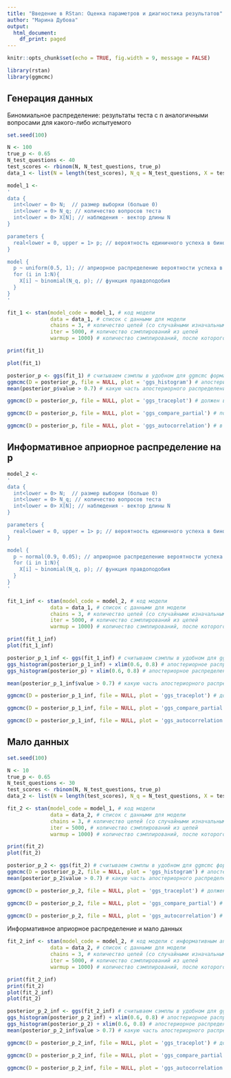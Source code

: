 ```yaml
---
title: "Введение в RStan: Оценка параметров и диагностика результатов"
author: "Марина Дубова"
output:
  html_document:
    df_print: paged
---
```


```r
knitr::opts_chunk$set(echo = TRUE, fig.width = 9, message = FALSE)
```

```r
library(rstan)
library(ggmcmc)
```

## Генерация данных

Биномиальное распределение: результаты теста с n аналогичными вопросами для какого-либо испытуемого

```r
set.seed(100)

N <- 100
true_p <- 0.65
N_test_questions <- 40
test_scores <- rbinom(N, N_test_questions, true_p)
data_1 <- list(N = length(test_scores), N_q = N_test_questions, X = test_scores) # формат данных для stan - список с переменными
```


```r
model_1 <-
'
data {
  int<lower = 0> N;  // размер выборки (больше 0)
  int<lower = 0> N_q; // количество вопросов теста
  int<lower = 0> X[N]; // наблюдения - вектор длины N
}

parameters {
  real<lower = 0, upper = 1> p; // вероятность единичного успеха в биномиальном распределении
}

model {
  p ~ uniform(0.5, 1); // априорное распределение вероятности успеха в тесте
  for (i in 1:N){
    X[i] ~ binomial(N_q, p); // функция правдоподобия
  }
}
'
```


```r
fit_1 <- stan(model_code = model_1, # код модели
              data = data_1, # список с данными для модели
              chains = 3, # количество цепей (со случайными изначальными точками), из которых генерируются апостериорные распределения
              iter = 5000, # количество сэмплирований из цепей
              warmup = 1000) # количество сэмплирований, после которого мы начинаем записывать результат
```

```r
print(fit_1)
```

```r
plot(fit_1)
```


```r
posterior_p <- ggs(fit_1) # считываем сэмплы в удобном для ggmcmc формате
ggmcmc(D = posterior_p, file = NULL, plot = 'ggs_histogram') # апостериорное распределение параметра
mean(posterior_p$value > 0.7) # какую часть апостериорного распределения составляют вероятности больше 0.7
```

```r
ggmcmc(D = posterior_p, file = NULL, plot = 'ggs_traceplot') # должен выглядить как белый шум, все цепи варьируют вокруг одинаковых значений. Если нет - можно попробовать увеличить warmup
```


```r
ggmcmc(D = posterior_p, file = NULL, plot = 'ggs_compare_partial') # полное и частичное апостериорное распределение в идеале должны полностью перекрывать друг друга 
```

```r
ggmcmc(D = posterior_p, file = NULL, plot = 'ggs_autocorrelation') # в идеале: все значения после 1 на нуле или очень близки к нулю
```

## Информативное априорное распределение на p

```r
model_2 <-
'
data {
  int<lower = 0> N;  // размер выборки (больше 0)
  int<lower = 0> N_q; // количество вопросов теста
  int<lower = 0> X[N]; // наблюдения - вектор длины N
}

parameters {
  real<lower = 0, upper = 1> p; // вероятность единичного успеха в биномиальном распределении
}

model {
  p ~ normal(0.9, 0.05); // априорное распределение вероятности успеха в тесте
  for (i in 1:N){
    X[i] ~ binomial(N_q, p); // функция правдоподобия
  }
}
'
```

```r
fit_1_inf <- stan(model_code = model_2, # код модели
              data = data_1, # список с данными для модели
              chains = 3, # количество цепей (со случайными изначальными точками), из которых генерируются апостериорные распределения
              iter = 5000, # количество сэмплирований из цепей
              warmup = 1000) # количество сэмплирований, после которого мы начинаем записывать результат
```

```r
print(fit_1_inf)
plot(fit_1_inf)
```

```r
posterior_p_1_inf <- ggs(fit_1_inf) # считываем сэмплы в удобном для ggmcmc формате
ggs_histogram(posterior_p_1_inf) + xlim(0.6, 0.8) # апостериорное распределение параметра с информативным априорным распределением
ggs_histogram(posterior_p) + xlim(0.6, 0.8) # апостериорное распределение параметра

mean(posterior_p_1_inf$value > 0.7) # какую часть апостериорного распределения составляют вероятности больше 0.7
```

```r
ggmcmc(D = posterior_p_1_inf, file = NULL, plot = 'ggs_traceplot') # должен выглядить как белый шум, все цепи варьируют вокруг одинаковых значений. Если нет - можно попробовать увеличить warmup
```

```r
ggmcmc(D = posterior_p_1_inf, file = NULL, plot = 'ggs_compare_partial') # полное и частичное апостериорное распределение в идеале должны полностью перекрывать друг друга 
```

```r
ggmcmc(D = posterior_p_1_inf, file = NULL, plot = 'ggs_autocorrelation') # полное и частичное апостериорное распределение в идеале должны полностью перекрывать друг друга 
```

## Мало данных

```r
set.seed(100)

N <- 10
true_p <- 0.65
N_test_questions <- 30
test_scores <- rbinom(N, N_test_questions, true_p)
data_2 <- list(N = length(test_scores), N_q = N_test_questions, X = test_scores) # формат данных для stan - список с переменными
```


```r
fit_2 <- stan(model_code = model_1, # код модели
              data = data_2, # список с данными для модели
              chains = 3, # количество цепей (со случайными изначальными точками), из которых генерируются апостериорные распределения
              iter = 5000, # количество сэмплирований из цепей
              warmup = 1000) # количество сэмплирований, после которого мы начинаем записывать результат
```

```r
print(fit_2)
plot(fit_2)
```

```r
posterior_p_2 <- ggs(fit_2) # считываем сэмплы в удобном для ggmcmc формате
ggmcmc(D = posterior_p_2, file = NULL, plot = 'ggs_histogram') # апостериорное распределение параметра
mean(posterior_p_2$value > 0.7) # какую часть апостериорного распределения составляют вероятности больше 0.7
```

```r
ggmcmc(D = posterior_p_2, file = NULL, plot = 'ggs_traceplot') # должен выглядить как белый шум, все цепи варьируют вокруг одинаковых значений. Если нет - можно попробовать увеличить warmup
```

```r
ggmcmc(D = posterior_p_2, file = NULL, plot = 'ggs_compare_partial') # полное и частичное апостериорное распределение в идеале должны полностью перекрывать друг друга 
```

```r
ggmcmc(D = posterior_p_2, file = NULL, plot = 'ggs_autocorrelation') # полное и частичное апостериорное распределение в идеале должны полностью перекрывать друг друга 
```


Информативное априорное распределение и мало данных

```r
fit_2_inf <- stan(model_code = model_2, # код модели с информативным априорным распределением
              data = data_2, # список с данными для модели
              chains = 3, # количество цепей (со случайными изначальными точками), из которых генерируются апостериорные распределения
              iter = 5000, # количество сэмплирований из цепей
              warmup = 1000) # количество сэмплирований, после которого мы начинаем записывать результат
```

```r
print(fit_2_inf)
print(fit_2)
plot(fit_2_inf)
plot(fit_2)
```

```r
posterior_p_2_inf <- ggs(fit_2_inf) # считываем сэмплы в удобном для ggmcmc формате
ggs_histogram(posterior_p_2_inf) + xlim(0.6, 0.8) # апостериорное распределение параметра c информативным априорным распределением
ggs_histogram(posterior_p_2) + xlim(0.6, 0.8) # апостериорное распределение параметра без информативного априорного распределения
mean(posterior_p_2_inf$value > 0.7) # какую часть апостериорного распределения составляют вероятности больше 0.7
```

```r
ggmcmc(D = posterior_p_2_inf, file = NULL, plot = 'ggs_traceplot') # должен выглядить как белый шум, все цепи варьируют вокруг одинаковых значений. Если нет - можно попробовать увеличить warmup
```

```r
ggmcmc(D = posterior_p_2_inf, file = NULL, plot = 'ggs_compare_partial') # полное и частичное апостериорное распределение в идеале должны полностью перекрывать друг друга 
```

```r
ggmcmc(D = posterior_p_2_inf, file = NULL, plot = 'ggs_autocorrelation') # полное и частичное апостериорное распределение в идеале должны полностью перекрывать друг друга 
```
